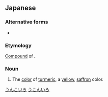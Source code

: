 ==Japanese==
{{ja-kanjitab|うつ|k1=う|こん|いろ|yomi=on}}

===Alternative forms===
* {{l|ja|欝金色}}

===Etymology===
[[Appendix:Glossary#compound|Compound]] of {{compound|鬱金|tr=ukon|t1=tumeric|色|tr2=iro|t2=color|lang=ja|sort=うこんいろ}}.

===Noun===
{{ja-noun|うこんいろ}}

# {{qualifier|color}} The [[color]] of [[turmeric]], a [[yellow]], [[saffron]] color.

[[Category:ja:Colors|うんこいろ]]
[[Category:ja:Yellows|うこんいろ]]